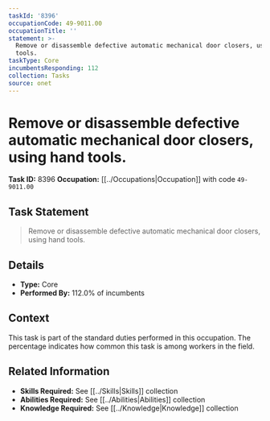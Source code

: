 ```yaml
---
taskId: '8396'
occupationCode: 49-9011.00
occupationTitle: ''
statement: >-
  Remove or disassemble defective automatic mechanical door closers, using hand
  tools.
taskType: Core
incumbentsResponding: 112
collection: Tasks
source: onet
---
```

# Remove or disassemble defective automatic mechanical door closers, using hand tools.

**Task ID:** 8396
**Occupation:** [[../Occupations|Occupation]] with code `49-9011.00`

## Task Statement

> Remove or disassemble defective automatic mechanical door closers, using hand tools.

## Details

- **Type:** Core
- **Performed By:** 112.0% of incumbents

## Context

This task is part of the standard duties performed in this occupation. The percentage indicates how common this task is among workers in the field.

## Related Information

- **Skills Required:** See [[../Skills|Skills]] collection
- **Abilities Required:** See [[../Abilities|Abilities]] collection
- **Knowledge Required:** See [[../Knowledge|Knowledge]] collection
